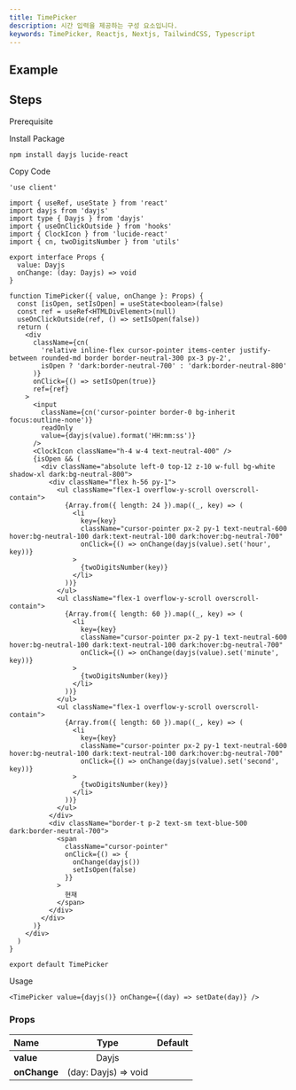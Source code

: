 ```yaml
---
title: TimePicker
description: 시간 입력을 제공하는 구성 요소입니다.
keywords: TimePicker, Reactjs, Nextjs, TailwindCSS, Typescript
---
```


## Example

<Storybook url="https://workshop.kidow.me/?path=/docs/components-timepicker-v1--docs" />

## Steps

<Steps>

<Step>Prerequisite</Step>

<Blocks>
  <LinkBlock
    icon="hooks"
    name="useOnClickOutside"
    slug="/hooks/use-onclick-outside"
  />
  <LinkBlock icon="utils" name="cn" slug="/utils/cn" />
  <LinkBlock
    icon="utils"
    name="twoDigitsNumber"
    slug="/utils/two-digits-number"
  />
</Blocks>

<Step>Install Package</Step>

```bash
npm install dayjs lucide-react
```

<Step>Copy Code</Step>

```tsx title="components/TimePicker/index.tsx"
'use client'

import { useRef, useState } from 'react'
import dayjs from 'dayjs'
import type { Dayjs } from 'dayjs'
import { useOnClickOutside } from 'hooks'
import { ClockIcon } from 'lucide-react'
import { cn, twoDigitsNumber } from 'utils'

export interface Props {
  value: Dayjs
  onChange: (day: Dayjs) => void
}

function TimePicker({ value, onChange }: Props) {
  const [isOpen, setIsOpen] = useState<boolean>(false)
  const ref = useRef<HTMLDivElement>(null)
  useOnClickOutside(ref, () => setIsOpen(false))
  return (
    <div
      className={cn(
        'relative inline-flex cursor-pointer items-center justify-between rounded-md border border-neutral-300 px-3 py-2',
        isOpen ? 'dark:border-neutral-700' : 'dark:border-neutral-800'
      )}
      onClick={() => setIsOpen(true)}
      ref={ref}
    >
      <input
        className={cn('cursor-pointer border-0 bg-inherit focus:outline-none')}
        readOnly
        value={dayjs(value).format('HH:mm:ss')}
      />
      <ClockIcon className="h-4 w-4 text-neutral-400" />
      {isOpen && (
        <div className="absolute left-0 top-12 z-10 w-full bg-white shadow-xl dark:bg-neutral-800">
          <div className="flex h-56 py-1">
            <ul className="flex-1 overflow-y-scroll overscroll-contain">
              {Array.from({ length: 24 }).map((_, key) => (
                <li
                  key={key}
                  className="cursor-pointer px-2 py-1 text-neutral-600 hover:bg-neutral-100 dark:text-neutral-100 dark:hover:bg-neutral-700"
                  onClick={() => onChange(dayjs(value).set('hour', key))}
                >
                  {twoDigitsNumber(key)}
                </li>
              ))}
            </ul>
            <ul className="flex-1 overflow-y-scroll overscroll-contain">
              {Array.from({ length: 60 }).map((_, key) => (
                <li
                  key={key}
                  className="cursor-pointer px-2 py-1 text-neutral-600 hover:bg-neutral-100 dark:text-neutral-100 dark:hover:bg-neutral-700"
                  onClick={() => onChange(dayjs(value).set('minute', key))}
                >
                  {twoDigitsNumber(key)}
                </li>
              ))}
            </ul>
            <ul className="flex-1 overflow-y-scroll overscroll-contain">
              {Array.from({ length: 60 }).map((_, key) => (
                <li
                  key={key}
                  className="cursor-pointer px-2 py-1 text-neutral-600 hover:bg-neutral-100 dark:text-neutral-100 dark:hover:bg-neutral-700"
                  onClick={() => onChange(dayjs(value).set('second', key))}
                >
                  {twoDigitsNumber(key)}
                </li>
              ))}
            </ul>
          </div>
          <div className="border-t p-2 text-sm text-blue-500 dark:border-neutral-700">
            <span
              className="cursor-pointer"
              onClick={() => {
                onChange(dayjs())
                setIsOpen(false)
              }}
            >
              현재
            </span>
          </div>
        </div>
      )}
    </div>
  )
}

export default TimePicker
```

<Step>Usage</Step>

```tsx
<TimePicker value={dayjs()} onChange={(day) => setDate(day)} />
```

</Steps>

### Props

| Name                     |         Type         | Default |
| :----------------------- | :------------------: | :-----: |
| **value**<Required />    |        Dayjs         |         |
| **onChange**<Required /> | (day: Dayjs) => void |         |
